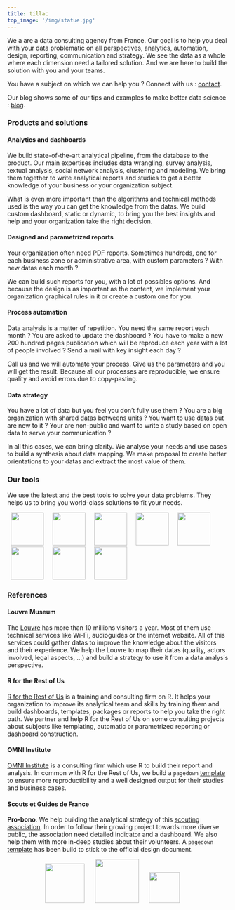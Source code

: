 ```yaml
---
title: tillac
top_image: '/img/statue.jpg'
---
```


We a are a data consulting agency from France. Our goal is to help you deal with your data problematic on all perspectives, analytics, automation, design, reporting, communication and strategy. We see the data as a whole where each dimension need a tailored solution. And we are here to build the solution with you and your teams.

You have a subject on which we can help you ? Connect with us : [contact](/contact).

Our blog shows some of our tips and examples to make better data science : [blog](/post).

### Products and solutions

<div class="bloc-left" style = "background-image:url('/img/icons/bar-chart.svg');">

#### Analytics and dashboards

We build state-of-the-art analytical pipeline, from the database to the product. Our main expertises includes data wrangling, survey analysis, textual analysis, social network analysis, clustering and modeling. We bring them together to write analytical reports and studies to get a better knowledge of your business or your organization subject.

What is even more important than the algorithms and technical methods used is the way you can get the knowledge from the datas. We build custom dashboard, static or dynamic, to bring you the best insights and help and your organization take the right decision.

</div>

<div class="bloc-right" style = "background-image:url('/img/icons/options.svg');">

#### Designed and parametrized reports

Your organization often need PDF reports. Sometimes hundreds, one for each business zone or administrative area, with custom parameters ? With new datas each month ? 

We can build such reports for you, with a lot of possibles options. And because the design is as important as the content, we implement your organization graphical rules in it or create a custom one for you.

</div>

<div class="bloc-left" style = "background-image:url('/img/icons/construct.svg');">

#### Process automation

Data analysis is a matter of repetition. You need the same report each month ? You are asked to update the dashboard ? You have to make a new 200 hundred pages publication which will be reproduce each year with a lot of people involved ? Send a mail with key insight each day ?

Call us and we will automate your process. Give us the parameters and you will get the result. Because all our processes are reproducible, we ensure quality and avoid errors due to copy-pasting.

</div>

<div class="bloc-right" style = "background-image:url('/img/icons/git-pull-request.svg');">

#### Data strategy

You have a lot of data but you feel you don't fully use them ? You are a big organization with shared datas betweens units ? You want to use datas but are new to it ? Your are non-public and want to write a study based on open data to serve your communication ?

In all this cases, we can bring clarity. We analyse your needs and use cases to build a synthesis about data mapping. We make proposal to create better orientations to your datas and extract the most value of them.

</div>

### Our tools

We use the latest and the best tools to solve your data problems. They helps us to bring you world-class solutions to fit your needs.

<div>

<a class = "links-img" href = "https://rstudio.com/"><img src = '/img/tools/rstudio.png' height = '75px' hspace = 8></a>
<a class = "links-img" href = "https://ggplot2.tidyverse.org/"><img src = '/img/tools/ggplot2.png' height = '75px' hspace = 8></a>
<a class = "links-img" href = "https://github.com/davidgohel/flextable"><img src = '/img/tools/flextable.svg' height = '75px' hspace = 8></a>
<a class = "links-img" href = "https://pagedown.rbind.io/"><img src = '/img/tools/pagedown.png' height = '75px' hspace = 8></a>
<a class = "links-img" href = "https://rmarkdown.rstudio.com/flexdashboard/"><img src = '/img/tools/flexdashboard.png' height = '75px' hspace = 8></a>
<a class = "links-img" href = "https://shiny.rstudio.com/"><img src = '/img/tools/shiny.png' height = '75px' hspace = 8></a>
<a class = "links-img" href = "https://github.com/"><img src = '/img/tools/github.png' height = '75px' hspace = 8></a>
<a class = "links-img" href = "https://github.com/features/actions"><img src = '/img/tools/github_actions.png' height = '75px' hspace = 8></a>

</div>

### References

<div class="bloc-left" style = "background-image:url('/img/clients/musee_louvre.png');">

#### Louvre Museum

The [Louvre](https://www.louvre.fr/) has more than 10 millions visitors a year. Most of them use technical services like Wi-Fi, audioguides or the internet website. All of this services could gather datas to improve the knowledge about the visitors and their experience. We help the Louvre to map their datas (quality, actors involved, legal aspects, ...) and build a strategy to use it from a data analysis perspective.

</div>

<div class="bloc-left" style = "background-image:url('/img/clients/rfortherestofus.png');">

#### R for the Rest of Us

[R for the Rest of Us](https://rfortherestofus.com/) is a training and consulting firm on R. It helps your organization to improve its analytical team and skills by training them and build dashboards, templates, packages or reports to help you take the right path. We partner and help R for the Rest of Us on some consulting projects about subjects like templating, automatic or parametrized reporting or dashboard construction.

</div>

<div class="bloc-left" style = "background-image:url('/img/clients/omni.svg');">

#### OMNI Institute

[OMNI Institute](https://omni.org/) is a consulting firm which use R to build their report and analysis. In common with R for the Rest of Us, we build a `pagedown` [template](https://rfortherestofus.github.io/omni/) to ensure more reproductibility and a well designed output for their studies and business cases.

</div>

<div class="bloc-left" style = "background-image:url('/img/clients/sgdf.png');">

#### Scouts et Guides de France

**Pro-bono**. We help building the analytical strategy of this [scouting association](https://www.sgdf.fr/). In order to follow their growing project towards more diverse public, the association need detailed indicator and a dashboard. We also help them with more in-deep studies about their volunteers. A `pagedown` [template](https://github.com/tvroylandt/sgdf_pagedown) has been build to stick to the official design document.

</div>

<div style = "margin:auto;width: 70%;">

<img src = '/img/clients/prosper_portland.png' height = '90px' hspace = 10>
<img src = '/img/clients/reading_partners.jpg' height = '100px' hspace = 10>
<img src = '/img/clients/ctdata.png' height = '70px' hspace = 10>

</div>

